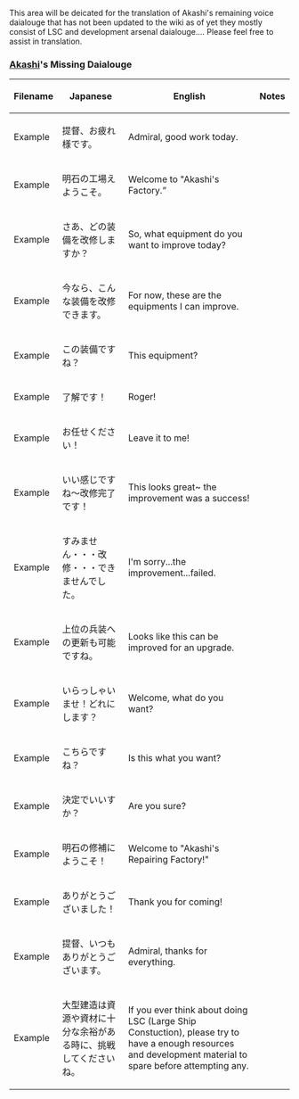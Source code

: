 This area will be deicated for the translation of Akashi's remaining voice daialouge that has not been updated to the wiki as of yet they mostly consist of LSC and development arsenal daialouge.... Please feel free to assist in translation.

===[[Akashi]]'s Missing Daialouge===
{| class="wikitable"
|-
! Filename !! Japanese !! English !! Notes
|-
| Example || 提督、お疲れ様です。 || Admiral, good work today.||
|-
| Example || 明石の工場えようこそ。 || Welcome to "Akashi's Factory.” ||
|-
| Example || さあ、どの装備を改修しますか？ || So, what equipment do you want to improve today? ||
|-
| Example || 今なら、こんな装備を改修できます。 || For now, these are the equipments I can improve. ||
|-
| Example || この装備ですね？ || This equipment? ||
|-
| Example || 了解です！ || Roger! ||
|-
| Example || お任せください！ || Leave it to me! ||
|-
| Example || いい感じですね～改修完了です！ || This looks great~ the improvement was a success! ||
|-
| Example || すみません・・・改修・・・できませんでした。 || I'm sorry...the improvement...failed. ||
|-
| Example || 上位の兵装への更新も可能ですね。 || Looks like this can be improved for an upgrade. ||
|-
| Example || いらっしゃいませ！どれにします？ || Welcome, what do you want? ||
|-
| Example || こちらですね？ || Is this what you want? ||
|-
| Example || 決定でいいすか？ || Are you sure? ||
|-
| Example || 明石の修補にようこそ！ || Welcome to "Akashi's Repairing Factory!" ||
|-
| Example || ありがとうございました！ || Thank you for coming! ||
|-
| Example || 提督、いつもありがとうございます。 || Admiral, thanks for everything. ||
|-
| Example || 大型建造は資源や資材に十分な余裕がある時に、挑戦してくださいね。 || If you ever think about doing LSC (Large Ship Constuction), please try to have a enough resources and development material to spare before attempting any. ||
|}